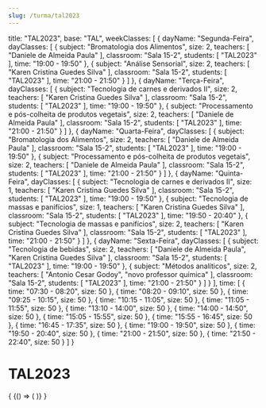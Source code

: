 ```yaml
---
slug: /turma/tal2023
---
```

  title: "TAL2023",
  base: "TAL",
  weekClasses: [
    {
      dayName: "Segunda-Feira",
      dayClasses: [
        {
          subject: "Bromatologia dos Alimentos",
          size: 2,
          teachers: [
            "Daniele de Almeida Paula"
          ],
          classroom: "Sala 15-2",
          students: [
            "TAL2023"
          ],
          time: "19:00 - 19:50"
        },
        {
          subject: "Análise Sensorial",
          size: 2,
          teachers: [
            "Karen Cristina Guedes Silva"
          ],
          classroom: "Sala 15-2",
          students: [
            "TAL2023"
          ],
          time: "21:00 - 21:50"
        }
      ]
    },
    {
      dayName: "Terça-Feira",
      dayClasses: [
        {
          subject: "Tecnologia de carnes e derivados II",
          size: 2,
          teachers: [
            "Karen Cristina Guedes Silva"
          ],
          classroom: "Sala 15-2",
          students: [
            "TAL2023"
          ],
          time: "19:00 - 19:50"
        },
        {
          subject: "Processamento e pós-colheita de produtos vegetais",
          size: 2,
          teachers: [
            "Daniele de Almeida Paula"
          ],
          classroom: "Sala 15-2",
          students: [
            "TAL2023"
          ],
          time: "21:00 - 21:50"
        }
      ]
    },
    {
      dayName: "Quarta-Feira",
      dayClasses: [
        {
          subject: "Bromatologia dos Alimentos",
          size: 2,
          teachers: [
            "Daniele de Almeida Paula"
          ],
          classroom: "Sala 15-2",
          students: [
            "TAL2023"
          ],
          time: "19:00 - 19:50"
        },
        {
          subject: "Processamento e pós-colheita de produtos vegetais",
          size: 2,
          teachers: [
            "Daniele de Almeida Paula"
          ],
          classroom: "Sala 15-2",
          students: [
            "TAL2023"
          ],
          time: "21:00 - 21:50"
        }
      ]
    },
    {
      dayName: "Quinta-Feira",
      dayClasses: [
        {
          subject: "Tecnologia de carnes e derivados II",
          size: 1,
          teachers: [
            "Karen Cristina Guedes Silva"
          ],
          classroom: "Sala 15-2",
          students: [
            "TAL2023"
          ],
          time: "19:00 - 19:50"
        },
        {
          subject: "Tecnologia de massas e panifícios",
          size: 1,
          teachers: [
            "Karen Cristina Guedes Silva"
          ],
          classroom: "Sala 15-2",
          students: [
            "TAL2023"
          ],
          time: "19:50 - 20:40"
        },
        {
          subject: "Tecnologia de massas e panifícios",
          size: 2,
          teachers: [
            "Karen Cristina Guedes Silva"
          ],
          classroom: "Sala 15-2",
          students: [
            "TAL2023"
          ],
          time: "21:00 - 21:50"
        }
      ]
    },
    {
      dayName: "Sexta-Feira",
      dayClasses: [
        {
          subject: "Tecnologia de bebidas",
          size: 2,
          teachers: [
            "Daniele de Almeida Paula",
            "Karen Cristina Guedes Silva"
          ],
          classroom: "Sala 15-2",
          students: [
            "TAL2023"
          ],
          time: "19:00 - 19:50"
        },
        {
          subject: "Métodos analíticos",
          size: 2,
          teachers: [
            "Antonio Cesar Godoy",
            "novo professor química"
          ],
          classroom: "Sala 15-2",
          students: [
            "TAL2023"
          ],
          time: "21:00 - 21:50"
        }
      ]
    }
  ],
  time: [
    {
      time: "07:30 - 08:20",
      size: 50
    },
    {
      time: "08:20 - 09:10",
      size: 50
    },
    {
      time: "09:25 - 10:15",
      size: 50
    },
    {
      time: "10:15 - 11:05",
      size: 50
    },
    {
      time: "11:05 - 11:55",
      size: 50
    },
    {
      time: "13:10 - 14:00",
      size: 50
    },
    {
      time: "14:00 - 14:50",
      size: 50
    },
    {
      time: "15:05 - 15:55",
      size: 50
    },
    {
      time: "15:55 - 16:45",
      size: 50
    },
    {
      time: "16:45 - 17:35",
      size: 50
    },
    {
      time: "19:00 - 19:50",
      size: 50
    },
    {
      time: "19:50 - 20:40",
      size: 50
    },
    {
      time: "21:00 - 21:50",
      size: 50
    },
    {
      time: "21:50 - 22:40",
      size: 50
    }
  ]
}

# TAL2023

<div>
  {
    <BrowserOnly>
      {() => (
        <Grid
          title={data.title}
          weekClasses={data.weekClasses}
          time={data.time}
        />
      )}
    </BrowserOnly>
  }
</div>
